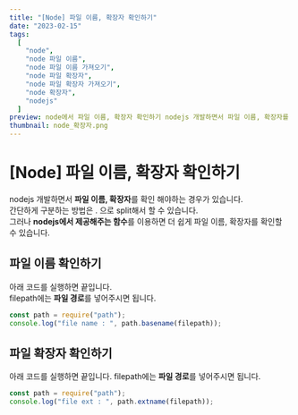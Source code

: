 ```yaml
---
title: "[Node] 파일 이름, 확장자 확인하기"
date: "2023-02-15"
tags:
  [
    "node",
    "node 파일 이름",
    "node 파일 이름 가져오기",
    "node 파일 확장자",
    "node 파일 확장자 가져오기",
    "node 확장자",
    "nodejs"
  ]
preview: node에서 파일 이름, 확장자 확인하기 nodejs 개발하면서 파일 이름, 확장자를 확인 해야하는 경우가 있습니다. 간단하게 구분하는 방법은 . 으로 split해서 할 수 있습니다. 그러나 nodejs에서 제공해주는 함수를 이용하면 더 쉽게 파일 이름, 확장자를 확인할 수 있습니다. 파일 이름 확인하기 아래 코드를 실행하면 끝입니다. filepath에는 파일 경로를 넣어주시면 됩니다. const path = require("path"); console.log("file name ", path.basename(filepath)) 파일 확장자 확인하기 아래 코드를 실행하면 끝입니다. filepath에는 파일 경로를 넣어주시면 됩니다. const path = require("path"); console.log("file ext ", path.extname(filepath))
thumbnail: node_확장자.png
---
```


# [Node] 파일 이름, 확장자 확인하기

nodejs 개발하면서 **파일 이름, 확장자**를 확인 해야하는 경우가 있습니다.  
간단하게 구분하는 방법은 . 으로 split해서 할 수 있습니다.  
그러나 **nodejs에서 제공해주는 함수**를 이용하면 더 쉽게 파일 이름, 확장자를 확인할 수 있습니다.

## 파일 이름 확인하기

아래 코드를 실행하면 끝입니다.  
filepath에는 **파일 경로**를 넣어주시면 됩니다.

```js
const path = require("path");
console.log("file name : ", path.basename(filepath));
```

## 파일 확장자 확인하기

아래 코드를 실행하면 끝입니다.
filepath에는 **파일 경로**를 넣어주시면 됩니다.

```js
const path = require("path");
console.log("file ext : ", path.extname(filepath));
```
